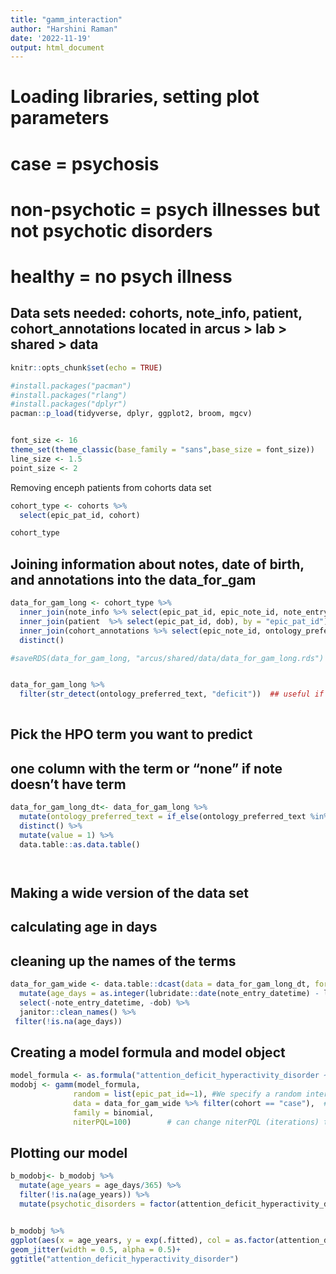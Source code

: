 ```yaml
---
title: "gamm_interaction"
author: "Harshini Raman"
date: '2022-11-19'
output: html_document
---
```



# Loading libraries, setting plot parameters 

# case = psychosis
# non-psychotic = psych illnesses but not psychotic disorders
# healthy = no psych illness

## Data sets needed: cohorts, note_info, patient, cohort_annotations  located in arcus > lab > shared > data

  
```r
knitr::opts_chunk$set(echo = TRUE)

#install.packages("pacman")  
#install.packages("rlang")
#install.packages("dplyr")
pacman::p_load(tidyverse, dplyr, ggplot2, broom, mgcv)


font_size <- 16
theme_set(theme_classic(base_family = "sans",base_size = font_size))
line_size <- 1.5
point_size <- 2

```


Removing enceph patients from cohorts data set 
```r
cohort_type <- cohorts %>%         
  select(epic_pat_id, cohort) 

cohort_type 
```


## Joining information about notes, date of birth, and annotations into the data_for_gam 

```r
data_for_gam_long <- cohort_type %>%
  inner_join(note_info %>% select(epic_pat_id, epic_note_id, note_entry_datetime), by = "epic_pat_id")  %>%
  inner_join(patient  %>% select(epic_pat_id, dob), by = "epic_pat_id") %>%
  inner_join(cohort_annotations %>% select(epic_note_id, ontology_preferred_text) %>% distinct() , by = "epic_note_id") %>%
  distinct()

#saveRDS(data_for_gam_long, "arcus/shared/data/data_for_gam_long.rds")  # can save this data set if you want 


data_for_gam_long %>%
  filter(str_detect(ontology_preferred_text, "deficit"))  ## useful if you want to see if an hpo term is in the data set 
  

```
## Pick the HPO term you want to predict 
## one column with the term or "none" if note doesn't have term 

```r
data_for_gam_long_dt<- data_for_gam_long %>%
  mutate(ontology_preferred_text = if_else(ontology_preferred_text %in% c("Attention deficit hyperactivity disorder"), ontology_preferred_text, "none")) %>%
  distinct() %>%
  mutate(value = 1) %>%
  data.table::as.data.table()




```
## Making a wide version of the data set
## calculating age in days
## cleaning up the names of the terms 

```r
data_for_gam_wide <- data.table::dcast(data = data_for_gam_long_dt, formula = epic_pat_id + cohort + epic_note_id + note_entry_datetime +dob ~ ontology_preferred_text, fill = 0, value.var = "value") %>%
  mutate(age_days = as.integer(lubridate::date(note_entry_datetime) - lubridate::date(dob)))  %>%
  select(-note_entry_datetime, -dob) %>%
  janitor::clean_names() %>%
 filter(!is.na(age_days)) 
```

## Creating a model formula and model object 

```r
model_formula <- as.formula("attention_deficit_hyperactivity_disorder ~ s(age_days, k = 3)")
modobj <- gamm(model_formula,
              random = list(epic_pat_id=~1), #We specify a random intercept for subject id (bblid). gamm uses lists for this.
              data = data_for_gam_wide %>% filter(cohort == "case"),  # specify cohort 
              family = binomial, 
              niterPQL=100)        # can change niterPQL (iterations) to how many ever you want 

```

## Plotting our model

```r

b_modobj<- b_modobj %>% 
  mutate(age_years = age_days/365) %>%
  filter(!is.na(age_years)) %>%
  mutate(psychotic_disorders = factor(attention_deficit_hyperactivity_disorder, levels = c(1,0), labels = c("ADHD", "Non-ADHD")))


b_modobj %>% 
ggplot(aes(x = age_years, y = exp(.fitted), col = as.factor(attention_deficit_hyperactivity_disorder)))+
geom_jitter(width = 0.5, alpha = 0.5)+
ggtitle("attention_deficit_hyperactivity_disorder") 
```


